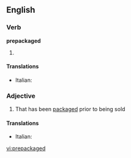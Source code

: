 ==English==

===Verb===
'''prepackaged'''

# {{past of|[[prepackage]]}}

====Translations====
{{top}}
* Italian: {{t-|it|preconfezionato}}
{{mid}}

{{bottom}}

===Adjective===
{{en-adj}}

# That has been [[packaged]] prior to being sold

====Translations====
{{top}}
* Italian: {{t-|it|preconfezionato}}
{{mid}}

{{bottom}}

[[vi:prepackaged]]